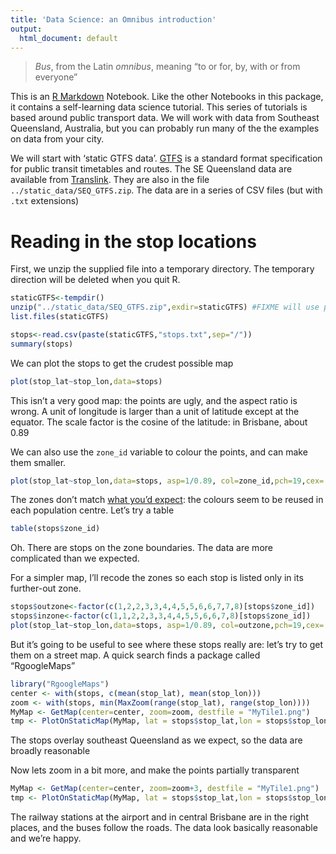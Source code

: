```yaml
---
title: 'Data Science: an Omnibus introduction'
output:
  html_document: default
---
```


> *Bus*, from the Latin *omnibus*, meaning "to or for, by, with or from everyone"

This is an [R Markdown](http://rmarkdown.rstudio.com) Notebook. Like the other Notebooks in this package, it contains a self-learning data science tutorial. This series of tutorials is based around public transport data.  We will work with data from Southeast Queensland, Australia, but you can probably run many of the the examples on data from your city. 

We will start with 'static GTFS data'.  [GTFS](https://developers.google.com/transit/gtfs/) is a standard format specification for public transit timetables and routes.   The SE Queensland data are available from [Translink](https://data.qld.gov.au/dataset/general-transit-feed-specification-gtfs-seq/resource/be7f19e5-3ee8-4396-b9eb-46f6b4ce8039).  They are also in the file `../static_data/SEQ_GTFS.zip`.   The data are in a series of CSV files (but with `.txt` extensions)

# Reading in the stop locations

First, we unzip the supplied file into a temporary directory. The temporary direction will be deleted when you quit R.
```r
staticGTFS<-tempdir()
unzip("../static_data/SEQ_GTFS.zip",exdir=staticGTFS) #FIXME will use package.file() eventually
list.files(staticGTFS)
```

```r
stops<-read.csv(paste(staticGTFS,"stops.txt",sep="/"))
summary(stops)
```

We can plot the stops to get the crudest possible map
```r
plot(stop_lat~stop_lon,data=stops)
```

This isn't a very good map: the points are ugly, and the aspect ratio is wrong. A unit of longitude is larger than a unit of latitude except at the equator. The scale factor is the cosine of the latitude: in Brisbane, about 0.89

We can also use the `zone_id` variable to colour the points, and can make them smaller.

```r
plot(stop_lat~stop_lon,data=stops, asp=1/0.89, col=zone_id,pch=19,cex=.5)
```

The zones don't match [what you'd expect](https://translink.com.au/tickets-and-fares/fares-and-zones/zones): the colours seem to be reused in each population centre.  Let's try a table
```r
table(stops$zone_id)
```

Oh. There are stops on the zone boundaries. The data are more complicated than we expected.

For a simpler map, I'll recode the zones so each stop is listed only in its further-out zone. 

```r
stops$outzone<-factor(c(1,2,2,3,3,4,4,5,5,6,6,7,7,8)[stops$zone_id])
stops$inzone<-factor(c(1,1,2,2,3,3,4,4,5,5,6,6,7,8)[stops$zone_id])
plot(stop_lat~stop_lon,data=stops, asp=1/0.89, col=outzone,pch=19,cex=.5)
```

But it's going to be useful to see where these stops really are: let's try to get them on a street map.  A quick search finds a package called "RgoogleMaps"

```r
library("RgoogleMaps")
center <- with(stops, c(mean(stop_lat), mean(stop_lon)))
zoom <- with(stops, min(MaxZoom(range(stop_lat), range(stop_lon))))
MyMap <- GetMap(center=center, zoom=zoom, destfile = "MyTile1.png")
tmp <- PlotOnStaticMap(MyMap, lat = stops$stop_lat,lon = stops$stop_lon,destfile = "MyTile1.png", cex=1.5,pch=20,col=palette()[stops$outzone], add=FALSE)
```

The stops overlay southeast Queensland as we expect, so the data are broadly reasonable


Now lets zoom in a bit more, and make the points partially transparent
```r
MyMap <- GetMap(center=center, zoom=zoom+3, destfile = "MyTile1.png")
tmp <- PlotOnStaticMap(MyMap, lat = stops$stop_lat,lon = stops$stop_lon,destfile = "MyTile1.png", cex=1.5,pch=20,col=adjustcolor(palette()[stops$outzone],alpha.f=.3), add=FALSE)
```

The railway stations at the airport and in central Brisbane are in the right places, and the buses follow the roads. The data look basically reasonable and we're happy. 